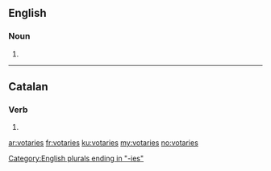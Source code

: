 ==English==

===Noun===
{{head|en}}

# {{plural of|votary}}

[[Category:English plurals ending in "-ies"]]

----

==Catalan==

===Verb===
{{head|ca|verb form}}

# {{ca-verb form of|p=2|n=sg|m=cond|votar}}

[[ar:votaries]]
[[fr:votaries]]
[[ku:votaries]]
[[my:votaries]]
[[no:votaries]]